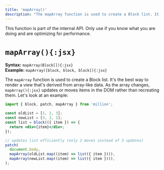 ```yaml
---
title: 'mapArray()'
description: "The mapArray function is used to create a Block list. It's the best way to loop over an array."
---
```



<Callout type="info">
  This function is part of the internal API. Only use if you know what you are
  doing and are optimizing for performance.
</Callout>

<br />

# `mapArray(){:jsx}`

**Syntax:** `mapArray(Block[]){:jsx}`\
**Example:** `mapArray([block, block, block]){:jsx}`

The `mapArray` function is used to create a Block list. It's the best way to render a view that's derived from array-like data. As the array changes, `mapArray(){:jsx}` updates or moves items in the DOM rather than recreating them. Let's look at an example:

```jsx
import { block, patch, mapArray } from 'million';

const oldList = [1, 2, 3];
const newList = [3, 2, 1];
const list = block(({ item }) => {
  return <div>{item}</div>;
});

// updates list efficiently (only 2 moves instead of 3 updates)
patch(
  document.body,
  mapArray(oldList.map((item) => list({ item }))),
  mapArray(newList.map((item) => list({ item }))),
);
```
